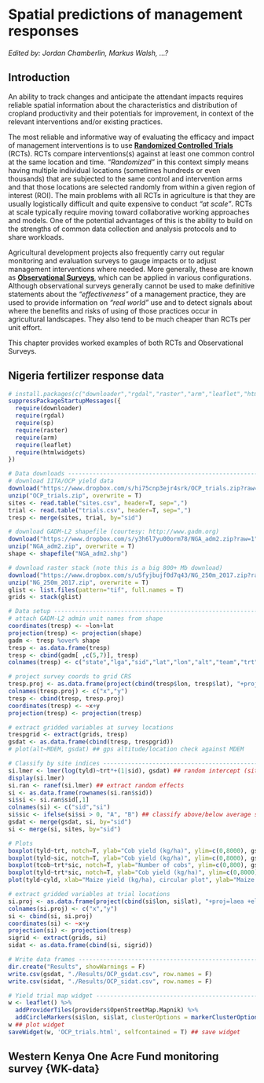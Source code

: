 # Spatial predictions of management responses {#mrt}

*Edited by: Jordan Chamberlin, Markus Walsh, ...?*

## Introduction {#mrt-intro}

An ability to track changes and anticipate the attendant impacts requires reliable spatial information about the characteristics and distribution of cropland productivity and their potentials for improvement, in context of the relevant interventions and/or existing practices. 

The most reliable and informative way of evaluating the efficacy and impact of management interventions is to use [**Randomized Controlled Trials**](https://en.wikipedia.org/wiki/Randomized_controlled_trial) (RCTs). RCTs compare interventions(s) against at least one common control at the same location and time. *"Randomized"* in this context simply means having multiple individual locations (sometimes hundreds or even thousands) that are subjected to the same control and intervention arms and that those locations are selected randomly from within a given region of interest (ROI). The main problems with all RCTs in agriculture is that they are usually logistically difficult and quite expensive to conduct *"at scale"*. RCTs at scale typically require moving toward collaborative working approaches and models. One of the potential advantages of this is the ability to build on the strengths of common data collection and analysis protocols and to share workloads.

Agricultural development projects also frequently carry out regular monitoring and evaluation surveys to gauge impacts or to adjust management interventions where needed. More generally, these are known as [**Observational Surveys**](https://en.wikipedia.org/wiki/Observational_study), which can be applied in various configurations. Although observational surveys generally cannot be used to make definitive statements about the *"effectiveness"* of a management practice, they are used to provide information on *“real world”* use and to detect signals about where the benefits and risks of using of those practices occur in agricultural landscapes. They also tend to be much cheaper than RCTs per unit effort.

This chapter provides worked examples of both RCTs and Observational Surveys.

## Nigeria fertilizer response data {#NG-data}

```r
# install.packages(c("downloader","rgdal","raster","arm","leaflet","htmlwidgets")), dependencies=TRUE)
suppressPackageStartupMessages({
  require(downloader)
  require(rgdal)
  require(sp)
  require(raster)
  require(arm)
  require(leaflet)
  require(htmlwidgets)
})
```

```r
# Data downloads -----------------------------------------------------------
# download IITA/OCP yield data
download("https://www.dropbox.com/s/hi75cnp3ejr4srk/OCP_trials.zip?raw=1", "OCP_trials.zip", mode = "wb")
unzip("OCP_trials.zip", overwrite = T)
sites <- read.table("sites.csv", header=T, sep=",")
trial <- read.table("trials.csv", header=T, sep=",")
tresp <- merge(sites, trial, by="sid")

# download GADM-L2 shapefile (courtesy: http://www.gadm.org)
download("https://www.dropbox.com/s/y3h6l7yu00orm78/NGA_adm2.zip?raw=1", "NGA_adm2.zip", mode = "wb")
unzip("NGA_adm2.zip", overwrite = T)
shape <- shapefile("NGA_adm2.shp")

# download raster stack (note this is a big 800+ Mb download)
download("https://www.dropbox.com/s/u5fyjbujf0d7q43/NG_250m_2017.zip?raw=1", "NG_250m_2017.zip", mode = "wb")
unzip("NG_250m_2017.zip", overwrite = T)
glist <- list.files(pattern="tif", full.names = T)
grids <- stack(glist)

# Data setup --------------------------------------------------------------
# attach GADM-L2 admin unit names from shape
coordinates(tresp) <- ~lon+lat
projection(tresp) <- projection(shape)
gadm <- tresp %over% shape
tresp <- as.data.frame(tresp)
tresp <- cbind(gadm[ ,c(5,7)], tresp)
colnames(tresp) <- c("state","lga","sid","lat","lon","alt","team","trt","ccob","tcob","twgt","cyld","tyld","ayld")

# project survey coords to grid CRS
tresp.proj <- as.data.frame(project(cbind(tresp$lon, tresp$lat), "+proj=laea +ellps=WGS84 +lon_0=20 +lat_0=5 +units=m +no_defs"))
colnames(tresp.proj) <- c("x","y")
tresp <- cbind(tresp, tresp.proj)
coordinates(tresp) <- ~x+y
projection(tresp) <- projection(tresp)

# extract gridded variables at survey locations
trespgrid <- extract(grids, tresp)
gsdat <- as.data.frame(cbind(tresp, trespgrid)) 
# plot(alt~MDEM, gsdat) ## gps altitude/location check against MDEM 
```

```r
# Classify by site indices ------------------------------------------------
si.lmer <- lmer(log(tyld)~trt*+(1|sid), gsdat) ## random intercept (site-level) model
display(si.lmer)
si.ran <- ranef(si.lmer) ## extract random effects
si <- as.data.frame(rownames(si.ran$sid))
si$si <- si.ran$sid[,1]
colnames(si) <- c("sid","si")
si$sic <- ifelse(si$si > 0, "A", "B") ## classify above/below average site indices (sic = A or B)
gsdat <- merge(gsdat, si, by="sid")
si <- merge(si, sites, by="sid")

# Plots
boxplot(tyld~trt, notch=T, ylab="Cob yield (kg/ha)", ylim=c(0,8000), gsdat) ## treatment differences
boxplot(tyld~sic, notch=T, ylab="Cob yield (kg/ha)", ylim=c(0,8000), gsdat) ## yield differences between site index classes
boxplot(tcob~trt*sic, notch=T, ylab="Number of cobs", ylim=c(0,800), gsdat) ## treatment differences
boxplot(tyld~trt*sic, notch=T, ylab="Cob yield (kg/ha)", ylim=c(0,8000), gsdat) ## treatment differences
plot(tyld~cyld, xlab="Maize yield (kg/ha), circular plot", ylab="Maize yield (kg/ha), total plot", gsdat)

# extract gridded variables at trial locations
si.proj <- as.data.frame(project(cbind(si$lon, si$lat), "+proj=laea +ellps=WGS84 +lon_0=20 +lat_0=5 +units=m +no_defs"))
colnames(si.proj) <- c("x","y")
si <- cbind(si, si.proj)
coordinates(si) <- ~x+y
projection(si) <- projection(tresp)
sigrid <- extract(grids, si)
sidat <- as.data.frame(cbind(si, sigrid)) 
```

```r
# Write data frames -------------------------------------------------------
dir.create("Results", showWarnings = F)
write.csv(gsdat, "./Results/OCP_gsdat.csv", row.names = F)
write.csv(sidat, "./Results/OCP_sidat.csv", row.names = F)
```

```r
# Yield trial map widget --------------------------------------------------
w <- leaflet() %>% 
  addProviderTiles(providers$OpenStreetMap.Mapnik) %>%
  addCircleMarkers(si$lon, si$lat, clusterOptions = markerClusterOptions())
w ## plot widget 
saveWidget(w, 'OCP_trials.html', selfcontained = T) ## save widget
```

## Western Kenya One Acre Fund monitoring survey {WK-data}
